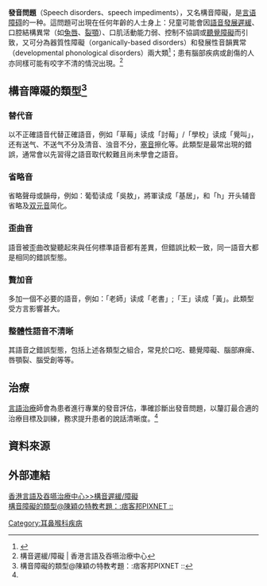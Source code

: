 '''發音問題'''（Speech disorders、speech impediments），又名構音障礙，是[[言语障碍|言语障碍]]的一种。這問題可出現在任何年齡的人士身上：兒童可能會因[[語音發展遲緩|語音發展遲緩]]、口腔結構異常（如[[兔唇|兔唇]]、[[裂顎|裂顎]]）、口肌活動能力弱、控制不協調或[[聽覺障礙|聽覺障礙]]而引致，又可分為器質性障礙（organically-based disorders）和發展性音韻異常（developmental phonological disorders）兩大類<ref>{{Cite web |title = 構音及音韻障礙導論-兒童語音障礙 |author = 童寶娟 譯 |publisher = 華騰  }}</ref>；患有腦部疾病或創傷的人亦同樣可能有咬字不清的情況出現。<ref name="#1">構音遲緩/障礙 | 香港言語及吞嚥治療中心</ref>

==構音障礙的類型<ref>構音障礙的類型@陳穎の特教考題：:痞客邦PIXNET ::</ref>==
=== 替代音===
以不正確語音代替正確語音，例如「草莓」读成「討莓」/「學校」读成「覺叫」，还有送气、不送气不分及清音、浊音不分，[[塞音|塞音]]擦化等。此類型是最常出現的錯誤，通常會以先習得之語音取代較難且尚未學會之語音。

===省略音===
省略聲母或韻母，例如：葡萄读成「吳敖」，將軍读成「基居」，和「h」开头辅音省略及[[双元音|双元音]]简化。

===歪曲音===
語音被歪曲改變聽起來與任何標準語音都有差異，但錯誤比較一致，同一語音大都是相同的錯誤型態。

===贅加音===
多加一個不必要的語音，例如：「老師」读成「老書」;「王」读成「黃」。此類型受方言影響甚大。

===整體性語音不清晰===
其語音之錯誤型態，包括上述各類型之組合，常見於口吃、聽覺障礙、腦部麻痺、唇顎裂、腦受創等等。

==治療==
[[言語治療|言語治療]]師會為患者進行專業的發音評估，準確診斷出發音問題，以釐訂最合適的治療目標及訓練，務求提升患者的說話清晰度。<ref name="#1"/>

==資料來源==
 <references />

==外部連結==
[http://hkssc.com.hk/service/target/t1 香港言語及吞嚥治療中心>>構音遲緩/障礙] {{Wayback|url=http://hkssc.com.hk/service/target/t1 |date=20150408151655 }}<br/>
[http://ying016.pixnet.net/blog/post/25582150 構音障礙的類型@陳穎の特教考題：:痞客邦PIXNET ::] {{Wayback|url=http://ying016.pixnet.net/blog/post/25582150 |date=20190706004108 }}
{{Emotional_and_behavioral_disorders|state=expanded}}
{{閱讀障礙及特殊性發展障礙}}
{{Authority control}}
[[Category:耳鼻喉科疾病|Category:耳鼻喉科疾病]]